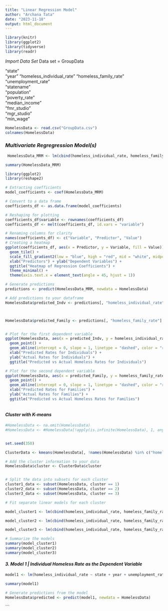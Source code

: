 ---
title: "Linear Regression Model"
author: "Archana Tata"
date: "2023-11-18"
output: html_document
---

```{r}
library(knitr)
library(ggplot2)
library(tidyverse)
library(readr)
```

*Import Data Set* Data set = GroupData

"state"\
"year" "homeless_individual_rate" "homeless_family_rate"\
"unemployment_rate"\
"statename"\
"population"\
"poverty_rate"\
"median_income"\
"fmr_studio"\
"mgr_studio"\
"min_wage"

```{r}
HomelessData <- read.csv("GroupData.csv")
colnames(HomelessData)


```

### *Multivariate Regregression Model(s)*

```{r}
 HomelessData_MRM <- lm(cbind(homeless_individual_rate, homeless_family_rate) ~  unemployment_rate + poverty_rate + median_income + fmr_studio + mgr_studio + min_wage, data = HomelessData)

summary(HomelessData_MRM)

```

```{r}

library(ggplot2)
library(reshape2)

# Extracting coefficients
model_coefficients <- coef(HomelessData_MRM)

# Convert to a data frame
coefficients_df <- as.data.frame(model_coefficients)

# Reshaping for plotting
coefficients_df$variable <- rownames(coefficients_df)
coefficients_df <- melt(coefficients_df, id.vars = "variable")

# Renaming columns for clarity
names(coefficients_df) <- c("Variable", "Predictor", "Value")
# Creating a heatmap
ggplot(coefficients_df, aes(x = Predictor, y = Variable, fill = Value)) +
  geom_tile() +
  scale_fill_gradient2(low = "blue", high = "red", mid = "white", midpoint = 0) +
  xlab("Predictors") + ylab("Dependent Variables") +
  ggtitle("Heatmap of Regression Coefficients") +
  theme_minimal() +
  theme(axis.text.x = element_text(angle = 45, hjust = 1))


```





```{r}

# Generate predictions
predictions <- predict(HomelessData_MRM, newdata = HomelessData)

# Add predictions to your dataframe
HomelessData$predicted_Indv <- predictions[, "homeless_individual_rate"]



HomelessData$predicted_Family <- predictions[, "homeless_family_rate"]


# Plot for the first dependent variable
ggplot(HomelessData, aes(x = predicted_Indv, y = homeless_individual_rate)) + 
  geom_point() + 
  geom_abline(intercept = 0, slope = 1, linetype = "dashed", color = "red") +
  xlab("Predicted Rates for Individuals") + 
  ylab("Actual Rates for Individuals") + 
  ggtitle("Predicted vs Actual Homeless Rates for Individuals")

# Plot for the second dependent variable
ggplot(HomelessData, aes(x = predicted_Family, y = homeless_family_rate)) + 
  geom_point() + 
  geom_abline(intercept = 0, slope = 1, linetype = "dashed", color = "red") +
  xlab("Predicted Rates for Families") + 
  ylab("Actual Rates for Families") + 
  ggtitle("Predicted vs Actual Homeless Rates for Families")
```

```{r}

```

#### *Cluster with K-means*

```{r}

#HomelessData <- na.omit(HomelessData)
#HomelessData <- #HomelessData[!apply(is.infinite(HomelessData), 1, any), ]


set.seed(350)

ClusterData <- kmeans(HomelessData[, !names(HomelessData) %in% c("homeless_individual_rate", "homeless_family_rate", "year", "state", "statename")], centers = 3)

# Add the cluster information to your data
HomelessData$cluster <- ClusterData$cluster


# Split the data into subsets for each cluster
cluster1_data <- subset(HomelessData, cluster == 1)
cluster2_data <- subset(HomelessData, cluster == 2)
cluster3_data <- subset(HomelessData, cluster == 3)

# Fit separate linear models for each cluster 

model_cluster1 <- lm(cbind(homeless_individual_rate, homeless_family_rate) ~ state + year + unemployment_rate + population + poverty_rate + median_income + fmr_studio + mgr_studio + min_wage, data = cluster1_data)

model_cluster2 <- lm(cbind(homeless_individual_rate, homeless_family_rate) ~ state + year + unemployment_rate + population + poverty_rate + median_income + fmr_studio + mgr_studio + min_wage, data = cluster2_data)

model_cluster3 <- lm(cbind(homeless_individual_rate, homeless_family_rate) ~ state + year + unemployment_rate + population + poverty_rate + median_income + fmr_studio + mgr_studio + min_wage, data = cluster3_data)

# Summarize the models
summary(model_cluster1)
summary(model_cluster2)
summary(model_cluster3)

```

#### *3. Model 1 \| Individual Homeless Rate as the Dependent Variable*

```{r}

model1 <- lm(homeless_individual_rate ~ state + year + unemployment_rate + statename + population + poverty_rate + median_income + fmr_studio + mgr_studio + min_wage, data = HomelessData)

summary(model1)

```

```{r}
# Generate predictions from the model
HomelessData$predicted <- predict(model1, newdata = HomelessData)

```

\`\`\`
